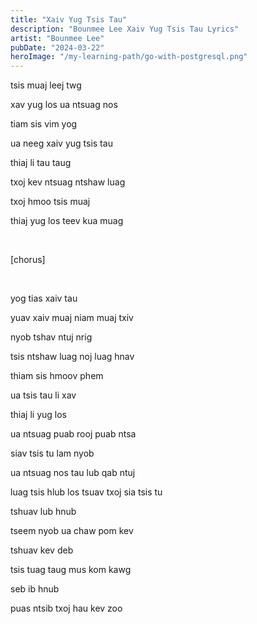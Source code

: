 ```yaml
---
title: "Xaiv Yug Tsis Tau"
description: "Bounmee Lee Xaiv Yug Tsis Tau Lyrics"
artist: "Bounmee Lee"
pubDate: "2024-03-22"
heroImage: "/my-learning-path/go-with-postgresql.png"
---
```


tsis muaj leej twg

xav yug los ua ntsuag nos

tiam sis vim yog

ua neeg xaiv yug tsis tau

thiaj li tau taug

txoj kev ntsuag ntshaw luag

txoj hmoo tsis muaj

thiaj yug los teev kua muag

<br />

[chorus]

<br />

yog tias xaiv tau

yuav xaiv muaj niam muaj txiv

nyob tshav ntuj nrig

tsis ntshaw luag noj luag hnav

thiam sis hmoov phem

ua tsis tau li xav

thiaj li yug los

ua ntsuag puab rooj puab ntsa

siav tsis tu lam nyob

ua ntsuag nos tau lub qab ntuj

luag tsis hlub los tsuav txoj sia tsis tu

tshuav lub hnub

tseem nyob ua chaw pom kev

tshuav kev deb

tsis tuag taug mus kom kawg

seb ib hnub

puas ntsib txoj hau kev zoo
